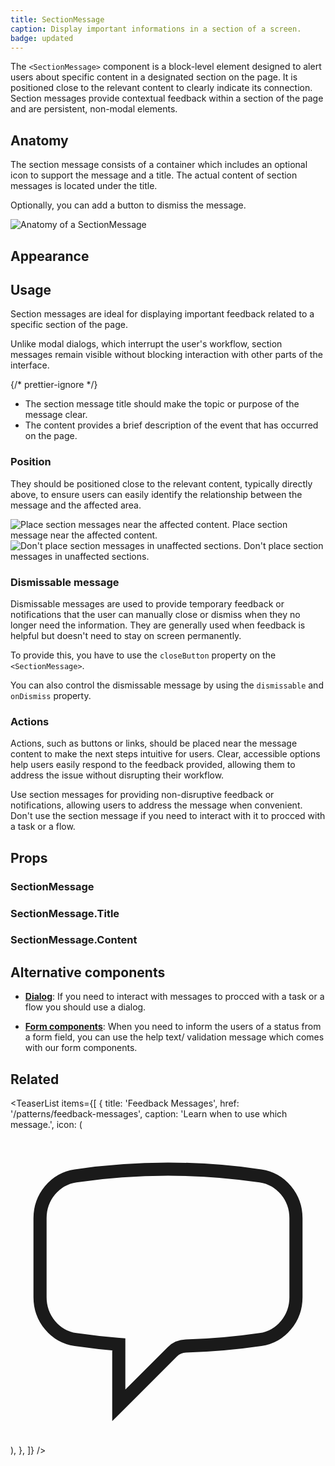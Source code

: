 ```yaml
---
title: SectionMessage
caption: Display important informations in a section of a screen.
badge: updated
---
```


The `<SectionMessage>` component is a block-level element designed to alert users about specific content in a designated section on the page. It is positioned close to the relevant content to clearly indicate its connection. Section messages provide contextual feedback within a section of the page and are persistent, non-modal elements.

## Anatomy

The section message consists of a container which includes an optional icon to support the message and a title. The actual content of section messages is located under the title.

Optionally, you can add a button to dismiss the message.

<Image
  src="/sectionmessage/sectionmessage-anatomy.jpg"
  alt="Anatomy of a SectionMessage"
  width={800}
  height={550}
  className="mx-auto block"
/>

## Appearance

<AppearanceDemo component={title} />

<AppearanceTable component={title} />

## Usage

Section messages are ideal for displaying important feedback related to a specific section of the page.

Unlike modal dialogs, which interrupt the user's workflow, section messages remain visible without blocking interaction with other parts of the interface.

<Do>
  <Do.Description>
    {/* prettier-ignore */}
    <ul>
      <li>The section message title should make the topic or purpose of the
        message clear.</li>
      <li>The content provides a brief description of the event that has occurred
        on the page.</li>
    </ul>
  </Do.Description>
</Do>

### Position

They should be positioned close to the relevant content, typically directly above, to ensure users can easily identify the relationship between the message and the affected area.

<GuidelineTiles>
  <Do>
    <Do.Figure>
      <Image
        width={700}
        height={700}
        unoptimized
        src="/sectionmessage/sectionmessage-do-placement.png"
        alt="Place section messages near the affected content."
      />
    </Do.Figure>
    <Do.Description>
      Place section message near the affected content.
    </Do.Description>
  </Do>
  <Dont>
    <Dont.Figure>
      <Image
        width={700}
        height={700}
        unoptimized
        src="/sectionmessage/sectionmessage-dont-placement.png"
        alt="Don't place section messages in unaffected sections."
      />
    </Dont.Figure>
    <Dont.Description>
      Don't place section messages in unaffected sections.
    </Dont.Description>
  </Dont>
</GuidelineTiles>

### Dismissable message

Dismissable messages are used to provide temporary feedback or notifications that the user can manually close or dismiss when they no longer need the information. They are generally used when feedback is helpful but doesn't need to stay on screen permanently.

To provide this, you have to use the `closeButton` property on the `<SectionMessage>`.

<ComponentDemo file="./section-message-dismissable.demo.tsx" />

You can also control the dismissable message by using the `dismissable` and `onDismiss` property.

### Actions

Actions, such as buttons or links, should be placed near the message content to make the next steps intuitive for users. Clear, accessible options help users easily respond to the feedback provided, allowing them to address the issue without disrupting their workflow.

<ComponentDemo file="section-message-action.demo.tsx" />

<GuidelineTiles>
  <Do>
    <Do.Description>
      Use section messages for providing non-disruptive feedback or
      notifications, allowing users to address the message when convenient.
    </Do.Description>
  </Do>
  <Dont>
    <Dont.Description>
      Don't use the section message if you need to interact with it to procced
      with a task or a flow.
    </Dont.Description>
  </Dont>
</GuidelineTiles>

## Props

<StorybookHintMessage component={title} />

### SectionMessage

<PropsTable component={title} />

### SectionMessage.Title

<PropsTable component="SectionMessageTitle" />

### SectionMessage.Content

<PropsTable component="SectionMessageContent" />

## Alternative components

- **[Dialog](/components/overlay/dialog)**: If you need to interact with messages to procced with a task or a flow you should use a dialog.

- **[Form components](/patterns/building-forms)**: When you need to inform the users of a status from a form field, you can use the help text/ validation message which comes with our form components.

## Related

<TeaserList
  items={[
    {
      title: 'Feedback Messages',
      href: '/patterns/feedback-messages',
      caption: 'Learn when to use which message.',
      icon: (
        <svg
          xmlns="http://www.w3.org/2000/svg"
          fill="none"
          viewBox="0 0 24 24"
          strokeWidth={1.5}
          stroke="currentColor"
          className="size-6"
        >
          <path
            strokeLinecap="round"
            strokeLinejoin="round"
            d="M2.25 12.76c0 1.6 1.123 2.994 2.707 3.227 1.087.16 2.185.283 3.293.369V21l4.076-4.076a1.526 1.526 0 0 1 1.037-.443 48.282 48.282 0 0 0 5.68-.494c1.584-.233 2.707-1.626 2.707-3.228V6.741c0-1.602-1.123-2.995-2.707-3.228A48.394 48.394 0 0 0 12 3c-2.392 0-4.744.175-7.043.513C3.373 3.746 2.25 5.14 2.25 6.741v6.018Z"
          />
        </svg>
      ),
    },
  ]}
/>
